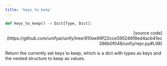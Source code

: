 ```yaml
---
title: 'keys_to_keep'
---
```


```python
def keys_to_keep() -> Dict[Type, Dict]:
```

<p align="right">[source code](https://github.com/unifyai/unify/tree/910ee99f22cce595246f8ed4acb41ec386b0f048/unify/repr.py#L98)</p>

Return the currently set keys to keep, which is a dict with types as keys and the
nested structure to keep as values.
